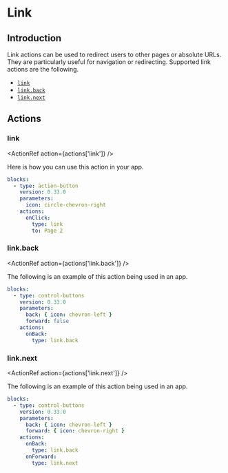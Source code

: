 
# Link

## Introduction

Link actions can be used to redirect users to other pages or absolute URLs. They are particularly
useful for navigation or redirecting. Supported link actions are the following.

- [`link`](../reference/action.mdx#link)
- [`link.back`](../reference/action.mdx#link.back)
- [`link.next`](../reference/action.mdx#link.next)

## Actions

### link<Side name="link" />

<ActionRef action={actions['link']} />

Here is how you can use this action in your app.

```yaml validate blocks-snippet
blocks:
  - type: action-button
    version: 0.33.0
    parameters:
      icon: circle-chevron-right
    actions:
      onClick:
        type: link
        to: Page 2
```

### link.back<Side name="link.back" />

<ActionRef action={actions['link.back']} />

The following is an example of this action being used in an app.

```yaml validate blocks-snippet
blocks:
  - type: control-buttons
    version: 0.33.0
    parameters:
      back: { icon: chevron-left }
      forward: false
    actions:
      onBack:
        type: link.back
```

### link.next<Side name="link.next" />

<ActionRef action={actions['link.next']} />

The following is an example of this action being used in an app.

```yaml validate blocks-snippet
blocks:
  - type: control-buttons
    version: 0.33.0
    parameters:
      back: { icon: chevron-left }
      forward: { icon: chevron-right }
    actions:
      onBack:
        type: link.back
      onForward:
        type: link.next
```
